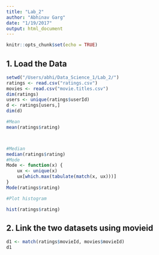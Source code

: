 ```yaml
---
title: "Lab_2"
author: "Abhinav Garg"
date: "1/19/2017"
output: html_document
---
```


```r
knitr::opts_chunk$set(echo = TRUE)
```

## 1. Load the Data 

```r
setwd("/Users/abhi/Data_Science_1/Lab_2/")
ratings <- read.csv("ratings.csv")
movies <- read.csv("movie.titles.csv")
dim(ratings)
users <- unique(ratings$userId)
d <- ratings[users,]
dim(d)

#Mean
mean(ratings$rating)



#Median 
median(ratings$rating)
#Mode
Mode <- function(x) {
    ux <- unique(x)
    ux[which.max(tabulate(match(x, ux)))]
}
Mode(ratings$rating)

#Plot histogram 

hist(ratings$rating)

```

## 2. Link the two datasets using movieid
```r
d1 <- match(ratings$movieId, movies$movieId)
d1
```